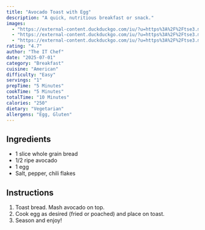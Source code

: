 ```yaml
---
title: "Avocado Toast with Egg"
description: "A quick, nutritious breakfast or snack."
images:
  - "https://external-content.duckduckgo.com/iu/?u=https%3A%2F%2Ftse3.mm.bing.net%2Fth%2Fid%2FOIP.yDmu4YpZumzSnwQGiL8V2wHaJQ%3Fr%3D0%26pid%3DApi&f=1&ipt=81af2cefa9b8813e5ff9671840ec1f954186dadea65ed5f3492f818a13d20cac&ipo=images"
  - "https://external-content.duckduckgo.com/iu/?u=https%3A%2F%2Ftse3.mm.bing.net%2Fth%2Fid%2FOIP.cA1pAjW3R6RaAF1F1xB8EgHaHa%3Fr%3D0%26pid%3DApi&f=1&ipt=e807bc8f6d1c6ccebcf5cf7d5cc63dad010b6886ebd8d1eede647bcb23016016&ipo=images"
  - "https://external-content.duckduckgo.com/iu/?u=https%3A%2F%2Ftse3.mm.bing.net%2Fth%2Fid%2FOIP.Sj2MRYUgwyKdvqH2ngXySQHaLH%3Fr%3D0%26pid%3DApi&f=1&ipt=a641e5c966a6eed6c3df41b86787aec93da5e18bec9196d98ab0ee937ddf5464&ipo=images"
rating: "4.7"
author: "The IT Chef"
date: "2025-07-01"
category: "Breakfast"
cuisine: "American"
difficulty: "Easy"
servings: "1"
prepTime: "5 Minutes"
cookTime: "5 Minutes"
totalTime: "10 Minutes"
calories: "250"
dietary: "Vegetarian"
allergens: "Egg, Gluten"
---
```


## Ingredients
- 1 slice whole grain bread
- 1/2 ripe avocado
- 1 egg
- Salt, pepper, chili flakes

## Instructions
1. Toast bread. Mash avocado on top.
2. Cook egg as desired (fried or poached) and place on toast.
3. Season and enjoy!
